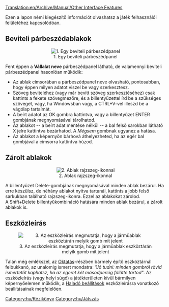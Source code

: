 [[Translation:en/Archive/Manual/Other Interface Features]]


Ezen a lapon némi kiegészítő információt olvashatsz a játék felhasználói felületéhez kapcsolódóan. 

==Beviteli párbeszédablakok==
<center>[[File:en/Ottdin1.png|center|none|frame|1. Egy beviteli párbeszédpanel]]</center>
Fent éppen a '''Vállalat neve''' párbeszédpanel látható, de valamennyi beviteli párbeszédpanel hasonlóan működik: 
* Az ablak címsorában a párbeszédpanel neve olvasható, pontosabban, hogy éppen milyen adatot viszel be vagy szerkesztesz. 
* Szöveg beviteléhez (vagy már bevitt szöveg szerkesztéséhez) csak kattints a fekete szövegmezőre, és a billentyűzettel írd be a szükséges szöveget, vagy, ha Windowsban vagy, a CTRL+V-vel illeszd be a vágólap tartalmát.
* A beírt adatot az OK gombra kattintva, vagy a billentyűzet ENTER gombjának megnyomásával tárolhatod. 
* Az ablakot -- a beírt adat mentése nélkül -- a bal felső sarokban látható X jelre kattintva bezárhatod. A ''Mégsem'' gombnak ugyanez a hatása. 
* Az ablakot a képernyőn bárhová áthelyezheted, ha az egér bal gombjával a címsorra kattintva húzod. 

==Zárolt ablakok==
<center>[[File:en/Sticky Thumbtack.png|center|none|frame|2. Ablak rajzszeg-ikonnal]]</center>
A billentyűzet Delete-gombjának megnyomásával minden ablak bezárul. Ha erre készülsz, de néhány ablakot nyitva tartanál, kattints a jobb felső sarkukban található rajzszeg-ikonra. Ezzel az ablakokat zárolod.<br />A Shift+Delete billentyűkombináció hatására minden ablak bezárul, a zárolt ablakok is.

==Eszközleírás==
<center>[[File:en/Tooltip.png|center|none|frame|3. Az eszközleírás megmutatja, hogy a járműablak eszköztárán melyik gomb mit jelent]]</center>
Talán még emlékszel, az [[hu/Manual/Tutorial/Main Page|Oktatás]]-részben bármely építő eszköztárnál felbukkanó, az unalomig ismert mondatra: ''"Jó tudni: minden gombról rövid ismertetőt kaphatsz, ha az egeret két másodpercig fölötte tartod"''.
Az eszközleírás (vagy helyi súgó) a játékterületen kívül bármilyen képernyőelemen működik, a [[hu/Haladó beállítások/Megjelenítés#megjelenites-egyeb-beallitasok|Haladó beállítások]] eszközleírásra vonatkozó beállításainak megfelelően.

[[Category:hu/Kézikönyv]]
[[Category:hu/Játszás]]